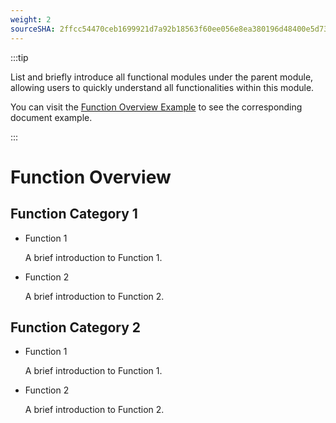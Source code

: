 ```yaml
---
weight: 2
sourceSHA: 2ffcc54470ceb1699921d7a92b18563f60ee056e8ea380196d48400e5d732f6b
---
```


:::tip

List and briefly introduce all functional modules under the parent module, allowing users to quickly understand all functionalities within this module.

You can visit the [Function Overview Example](https://product-doc-guide.alauda.cn/template/features_overview/example.html) to see the corresponding document example.

:::

# Function Overview

## Function Category 1

- Function 1

  A brief introduction to Function 1.

- Function 2

  A brief introduction to Function 2.

## Function Category 2

- Function 1

  A brief introduction to Function 1.

- Function 2

  A brief introduction to Function 2.
